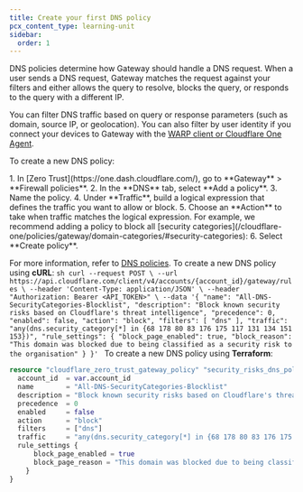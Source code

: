 ```yaml
---
title: Create your first DNS policy
pcx_content_type: learning-unit
sidebar:
  order: 1
---
```



DNS policies determine how Gateway should handle a DNS request. When a user sends a DNS request, Gateway matches the request against your filters and either allows the query to resolve, blocks the query, or responds to the query with a different IP.

You can filter DNS traffic based on query or response parameters (such as domain, source IP, or geolocation). You can also filter by user identity if you connect your devices to Gateway with the [WARP client or Cloudflare One Agent](/learning-paths/secure-internet-traffic/connect-devices-networks/install-agent/).

To create a new DNS policy:

<Tabs syncKey="dashPlusAPI">
<TabItem label="Dashboard">
1. In [Zero Trust](https://one.dash.cloudflare.com/), go to **Gateway** > **Firewall policies**.
2. In the **DNS** tab, select **Add a policy**.
3. Name the policy.
4. Under **Traffic**, build a logical expression that defines the traffic you want to allow or block.
5. Choose an **Action** to take when traffic matches the logical expression. For example, we recommend adding a policy to block all [security categories](/cloudflare-one/policies/gateway/domain-categories/#security-categories):
   <Render
   	file="gateway/policies/block-security-categories"
   	product="cloudflare-one"
   />
6. Select **Create policy**.

For more information, refer to [DNS policies](/cloudflare-one/policies/gateway/dns-policies/).
</TabItem>
<TabItem label="API">
To create a new DNS policy using **cURL**:
	```sh
	curl --request POST \
	  --url https://api.cloudflare.com/client/v4/accounts/{account_id}/gateway/rules \
	  --header 'Content-Type: application/JSON' \
	  --header "Authorization: Bearer <API_TOKEN>" \
		--data '{
		"name": "All-DNS-SecurityCategories-Blocklist",
			"description": "Block known security risks based on Cloudflare's threat intelligence",
			"precedence": 0,
			"enabled": false,
			"action": "block",
			"filters": [
				"dns"
			],
			"traffic": "any(dns.security_category[*] in {68 178 80 83 176 175 117 131 134 151 153})",
			"rule_settings": {
				"block_page_enabled": true,
				"block_reason": "This domain was blocked due to being classified as a security risk to the organisation"
				}
  	}'
	```
</TabItem>
<TabItem label="Terraform">
To create a new DNS policy using **Terraform**:
```tf
resource "cloudflare_zero_trust_gateway_policy" "security_risks_dns_policy" {
  account_id  = var.account_id
  name        = "All-DNS-SecurityCategories-Blocklist"
  description = "Block known security risks based on Cloudflare's threat intelligence"
  precedence  = 0
  enabled     = false
  action      = "block"
  filters     = ["dns"]
  traffic     = "any(dns.security_category[*] in {68 178 80 83 176 175 117 131 134 151 153})"
  rule_settings {
      block_page_enabled = true
      block_page_reason = "This domain was blocked due to being classified as a security risk to the organisation"
    }
}
```
</TabItem>
</Tabs>
